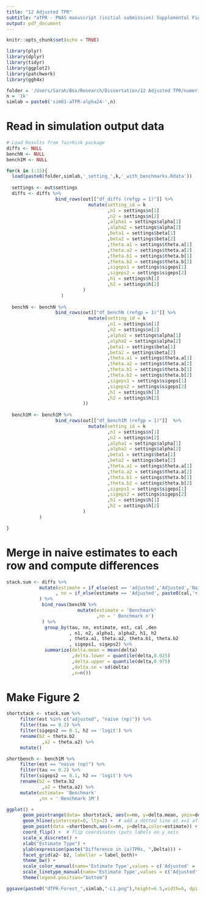 ```yaml
---
title: "12 Adjusted TPR"
subtitle: "aTPR - PNAS manuscript (initial submission) Supplemental Figures - Sim Results"
output: pdf_document
---
```


```r
knitr::opts_chunk$set(echo = TRUE)
```

```r
library(plyr)
library(dplyr)
library(tidyr)
library(ggplot2)
library(patchwork)
library(ggh4x)

folder = '/Users/Sarah/Box/Research/Dissertation/12 Adjusted TPR/numerical/12.05.01/simout/'
n = '1k' 
simlab = paste0('sim01-aTPR-alpha24-',n)
```


# Read in simulation output data
```r
# Load Results from fairRisk package
diffs <- NULL
benchN <- NULL
bench1M <- NULL

for(k in 1:15){
  load(paste0(folder,simlab,'_setting_',k,'_with_benchmarks.Rdata'))
  
  settings <- out$settings
  diffs <- diffs %>%
                  bind_rows(out[["df_diffs (refgp = 1)"]] %>%
                              mutate(setting_id = k
                                     ,n1 = settings$n[1]
                                     ,n2 = settings$n[2]
                                     ,alpha1 = settings$alpha[1]
                                     ,alpha2 = settings$alpha[2]
                                     ,beta1 = settings$beta[1]
                                     ,beta2 = settings$beta[2]
                                     ,theta.a1 = settings$theta.a[1]
                                     ,theta.a2 = settings$theta.a[2]
                                     ,theta.b1 = settings$theta.b[1]
                                     ,theta.b2 = settings$theta.b[2]
                                     ,sigeps1 = settings$sigeps[1]
                                     ,sigeps2 = settings$sigeps[2]
                                     ,h1 = settings$h[1]
                                     ,h2 = settings$h[2]
                            )
                    )
  
  benchN <- benchN %>%
                  bind_rows(out[["df_benchN (refgp = 1)"]] %>% 
                              mutate(setting_id = k
                                     ,n1 = settings$n[1]
                                     ,n2 = settings$n[2]
                                     ,alpha1 = settings$alpha[1]
                                     ,alpha2 = settings$alpha[2]
                                     ,beta1 = settings$beta[1]
                                     ,beta2 = settings$beta[2]
                                     ,theta.a1 = settings$theta.a[1]
                                     ,theta.a2 = settings$theta.a[2]
                                     ,theta.b1 = settings$theta.b[1]
                                     ,theta.b2 = settings$theta.b[2]
                                     ,sigeps1 = settings$sigeps[1]
                                     ,sigeps2 = settings$sigeps[2]
                                     ,h1 = settings$h[1]
                                     ,h2 = settings$h[2]
                            ))
  
  bench1M <- bench1M %>%
                  bind_rows(out[["df_bench1M (refgp = 1)"]]  %>%
                              mutate(setting_id = k
                                     ,n1 = settings$n[1]
                                     ,n2 = settings$n[2]
                                     ,alpha1 = settings$alpha[1]
                                     ,alpha2 = settings$alpha[2]
                                     ,beta1 = settings$beta[1]
                                     ,beta2 = settings$beta[2]
                                     ,theta.a1 = settings$theta.a[1]
                                     ,theta.a2 = settings$theta.a[2]
                                     ,theta.b1 = settings$theta.b[1]
                                     ,theta.b2 = settings$theta.b[2]
                                     ,sigeps1 = settings$sigeps[1]
                                     ,sigeps2 = settings$sigeps[2]
                                     ,h1 = settings$h[1]
                                     ,h2 = settings$h[2]
                            )
            )

}

```



# Merge in naive estimates to each row and compute differences
```r
stack.sum <- diffs %>%
            mutate(estimate = if_else(est == 'adjusted','Adjusted','Naive')
                  , nn = if_else(estimate == 'Adjusted', paste0(cal,'+',den),' naive')
            ) %>%
             bind_rows(benchN %>%
                          mutate(estimate = 'Benchmark'
                                 ,nn = ' Benchmark n')
             ) %>%
              group_by(tau, nn, estimate, est, cal ,den
                       , n1, n2, alpha1, alpha2, h1, h2
                       , theta.a1, theta.a2, theta.b1, theta.b2
                       , sigeps1, sigeps2) %>%
              summarize(delta.mean = mean(delta)
                        ,delta.lower = quantile(delta,0.025)
                        ,delta.upper = quantile(delta,0.975)
                        ,delta.se = sd(delta)
                        ,n=n())          
```

# Make Figure 2
```r
shortstack <- stack.sum %>%
     filter(est %in% c("adjusted", "naive (np)")) %>%
     filter(tau == 0.2) %>%
     filter(sigeps2 == 0.1, h2 == 'logit') %>%
     rename(b2 = theta.b2
             ,a2 = theta.a2) %>%
     mutate()

shortbench <- bench1M %>%
     filter(est == "naive (np)") %>%
     filter(tau == 0.2) %>%
     filter(sigeps2 == 0.1, h2 == 'logit') %>%
     rename(b2 = theta.b2
             ,a2 = theta.a2) %>%
     mutate(estimate= 'Benchmark'
            ,nn = ' Benchmark 1M') 

ggplot() +
      geom_pointrange(data= shortstack, aes(x=nn, y=delta.mean, ymin=delta.lower, ymax=delta.upper, color=estimate), size = 0.2) +
      geom_hline(yintercept=0, lty=2) +  # add a dotted line at x=1 after flip
      geom_point(data =shortbench,aes(x=nn, y=delta,color=estimate)) + 
      coord_flip() +  # flip coordinates (puts labels on y axis  
      scale_x_discrete() +
      xlab("Estimate Type") +
      ylab(expression(paste("Difference in (a)TPRs, ",Delta))) + 
      facet_grid(a2~ b2, labeller = label_both)+
      theme_bw() + 
      scale_color_manual(name='Estimate Type',values = c('Adjusted' = 'black', 'Naive' = 'maroon', 'Benchmark' = 'deepskyblue')) +
      scale_linetype_manual(name='Estimate Type',values = c('Adjusted' = 'solid', 'Naive' = 'solid', 'Benchmark' = 'solid'))  +
      theme(legend.position="bottom")

ggsave(paste0("dTPR-Forest_",simlab,"-L1.png"),height=6.5,width=6, dpi = 300)
```


